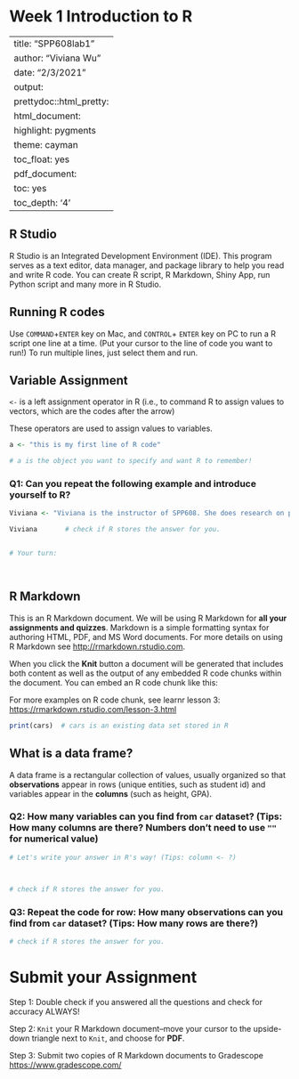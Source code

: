 # Week 1 Introduction to R {#wk1}

--- 
title: "SPP608lab1"
author: "Viviana Wu"
date: "2/3/2021"
output:
 prettydoc::html_pretty:
    html_document:
    highlight: pygments
    theme: cayman
    toc_float: yes
  pdf_document:
    toc: yes
    toc_depth: '4'
--- 


## R Studio 

R Studio is an Integrated Development Environment (IDE). This program serves as a text editor, data manager, and package library to help you read and write R code. You can create R script, R Markdown, Shiny App, run Python script and many more in R Studio. 

## Running R codes  

Use  `COMMAND`+`ENTER` key on Mac, and `CONTROL`+ `ENTER` key on PC to run a R script one line at a time. 
(Put your cursor to the line of code you want to run!) To run multiple lines, just select them and run.

## Variable Assignment  

`<-` is a left assignment operator in R (i.e., to command R to assign values to vectors, which are the codes after the arrow)

These operators are used to assign values to variables.

```{r}
a <- "this is my first line of R code"

# a is the object you want to specify and want R to remember! 

```

### Q1: Can you repeat the following example and introduce yourself to R?

```{r}
Viviana <- "Viviana is the instructor of SPP608. She does research on philanthropy and nonprofits and their policy roles online and offline."  

Viviana       # check if R stores the answer for you.


# Your turn:




```

## R Markdown

This is an R Markdown document. We will be using R Markdown for **all your assignments and quizzes**. Markdown is a simple formatting syntax for authoring HTML, PDF, and MS Word documents. For more details on using R Markdown see <http://rmarkdown.rstudio.com>.

When you click the **Knit** button a document will be generated that includes both content as well as the output of any embedded R code chunks within the document. You can embed an R code chunk like this:

For more examples on R code chunk, see learnr lesson 3: <https://rmarkdown.rstudio.com/lesson-3.html>

```{r cars}
print(cars)  # cars is an existing data set stored in R

```
## What is a data frame?

A data frame is a rectangular collection of values, usually organized so that **observations** appear in rows (unique entities, such as student id) and variables appear in the **columns** (such as height, GPA). 

### Q2: How many variables can you find from `car` dataset? (Tips: How many columns are there? Numbers don't need to use `""` for numerical value)
```{r}
# Let's write your answer in R's way! (Tips: column <- ?)



# check if R stores the answer for you. 

```

### Q3: Repeat the code for row: How many observations can you find from `car` dataset? (Tips: How many rows are there?)

```{r}



# check if R stores the answer for you. 

```

# Submit your Assignment 

Step 1: Double check if you answered all the questions and check for accuracy ALWAYS!

Step 2: `Knit` your R Markdown document--move your cursor to the upside-down triangle next to `Knit`, and choose for **PDF**.  

Step 3: Submit two copies of R Markdown documents to Gradescope <https://www.gradescope.com/>
